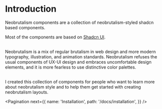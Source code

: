 # Introduction

Neobrutalism components are a collection of neobrutalism-styled shadcn based components. 

Most of the components are based on <a target="_blank" href="https://ui.shadcn.com/">Shadcn UI</a>.

<br />
Neobrutalism is a mix of regular brutalism in web design and more modern typography,
illustration, and animation standards. Neobrutalism refuses the usual components
of UX-UI design and embraces uncomfortable design elements, and it is more fearless
to use distinctive color palettes.

<br />I created this collection of components for people who want to learn more
about neobrutalism style and to help them get started with creating neobrutalism
layouts.

<EditThisPage markdownPath="/docs/page.mdx" />

<Pagination
  next={{
    name: 'Installation',
    path: '/docs/installation',
  }}
/>
